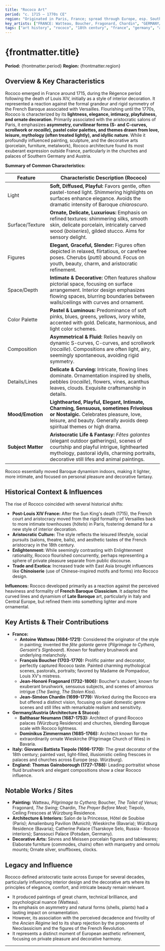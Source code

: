 ```yaml
---
title: "Rococo Art"
period: "c. 1715 – 1770s CE"
region: "Originated in Paris, France; spread through Europe, esp. Southern Germany, Austria, Italy."
key_artists: ["FRANCE: Watteau, Boucher, Fragonard, Chardin", "GERMANY/AUSTRIA: Balthasar Neumann, Dominikus Zimmermann", "ITALY: Tiepolo, Rosalba Carriera"]
tags: ["art history", "rococo", "18th century", "france", "germany", "austria", "painting", "decorative arts", "interior design", "architecture", "aristocracy", "elegance", "lightness", "asymmetry", "watteau", "boucher", "fragonard", "tiepolo"]
---
```


# {frontmatter.title}

**Period:** {frontmatter.period}
**Region:** {frontmatter.region}

## Overview & Key Characteristics

Rococo emerged in France around 1715, during the Régence period following the death of Louis XIV, initially as a style of interior decoration. It represented a reaction against the formal grandeur and rigid symmetry of the French Baroque associated with Versailles. Flourishing until the 1770s, Rococo is characterized by its **lightness, elegance, intimacy, playfulness, and ornate decoration**. Primarily associated with the aristocratic salons of Paris, it emphasizes **asymmetry, curvilinear forms (S- and C-curves, scrollwork or *rocaille*), pastel color palettes, and themes drawn from love, leisure, mythology (often treated lightly), and idyllic nature**. While it profoundly influenced painting, sculpture, and the decorative arts (porcelain, furniture, metalwork), Rococo architecture found its most exuberant expression outside France, particularly in the churches and palaces of Southern Germany and Austria.

**Summary of Common Characteristics:**

| Feature         | Characteristic Description (Rococo)                                                                  |
|-----------------|------------------------------------------------------------------------------------------------------|
| Light           | **Soft, Diffused, Playful:** Favors gentle, often pastel-toned light. Shimmering highlights on surfaces enhance elegance. Avoids the dramatic intensity of Baroque *chiaroscuro*. |
| Surface/Texture | **Ornate, Delicate, Luxurious:** Emphasis on refined textures: shimmering silks, smooth skin, delicate porcelain, intricately carved wood (*boiseries*), gilded stucco. Aims for sensory delight. |
| Figures         | **Elegant, Graceful, Slender:** Figures often depicted in relaxed, flirtatious, or carefree poses. Cherubs (*putti*) abound. Focus on youth, beauty, charm, and aristocratic refinement. |
| Space/Depth     | **Intimate & Decorative:** Often features shallow pictorial space, focusing on surface arrangement. Interior design emphasizes flowing spaces, blurring boundaries between walls/ceilings with curves and ornament. |
| Color Palette   | **Pastel & Luminous:** Predominance of soft pinks, blues, greens, yellows, ivory white, accented with gold. Delicate, harmonious, and light color schemes. |
| Composition     | **Asymmetrical & Fluid:** Relies heavily on dynamic S-curves, C-curves, and scrollwork (*rocaille*). Compositions are often light, airy, seemingly spontaneous, avoiding rigid symmetry. |
| Details/Lines   | **Delicate & Curving:** Intricate, flowing lines dominate. Ornamentation inspired by shells, pebbles (*rocaille*), flowers, vines, acanthus leaves, clouds. Exquisite craftsmanship in details. |
| **Mood/Emotion**| **Lighthearted, Playful, Elegant, Intimate, Charming, Sensuous, sometimes Frivolous or Nostalgic.** Celebrates pleasure, love, leisure, and beauty. Generally avoids deep spiritual themes or high drama. |
| **Subject Matter**| **Aristocratic Life & Fantasy:** *Fêtes galantes* (elegant outdoor gatherings), scenes of courtship and playful intrigue, lighthearted mythology, pastoral idylls, charming portraits, decorative still lifes and animal paintings. |

Rococo essentially moved Baroque dynamism indoors, making it lighter, more intimate, and focused on personal pleasure and decorative fantasy.

## Historical Context & Influences

The rise of Rococo coincided with several historical shifts:
* **Post-Louis XIV France:** After the Sun King's death (1715), the French court and aristocracy moved from the rigid formality of Versailles back to more intimate townhouses (*hôtels*) in Paris, fostering demand for a new style of interior decoration.
* **Aristocratic Culture:** The style reflects the leisured lifestyle, social pursuits (salons, theatre, balls), and aesthetic tastes of the French aristocracy in the 18th century.
* **Enlightenment:** While seemingly contrasting with Enlightenment rationality, Rococo flourished concurrently, perhaps representing a sphere of private pleasure separate from public discourse.
* **Trade and Exotica:** Increased trade with East Asia brought influences like **Chinoiserie** (use of Chinese-inspired motifs and forms) into Rococo design.

**Influences:** Rococo developed primarily as a reaction against the perceived heaviness and formality of **French Baroque Classicism**. It adapted the curved lines and dynamism of **Late Baroque** art, particularly in Italy and Central Europe, but refined them into something lighter and more ornamental.

## Key Artists & Their Contributions

* **France:**
    * **Antoine Watteau (1684-1721):** Considered the originator of the style in painting; invented the *fête galante* genre (*Pilgrimage to Cythera*, *Gersaint's Signboard*). Known for feathery brushwork and underlying melancholy.
    * **François Boucher (1703-1770):** Prolific painter and decorator, perfectly captured Rococo taste. Painted charming mythological scenes, pastorals, portraits; favored by Madame de Pompadour, Louis XV's mistress.
    * **Jean-Honoré Fragonard (1732-1806):** Boucher's student; known for exuberant brushwork, sensuous subjects, and scenes of amorous intrigue (*The Swing*, *The Stolen Kiss*).
    * **Jean-Siméon Chardin (1699-1779):** Worked during the Rococo era but offered a distinct vision, focusing on quiet domestic genre scenes and still lifes with remarkable realism and sensitivity.
* **Germany/Austria (Architecture & Stucco):**
    * **Balthasar Neumann (1687-1753):** Architect of grand Rococo palaces (Würzburg Residence) and churches, blending Baroque scale with Rococo lightness.
    * **Dominikus Zimmermann (1685-1766):** Architect known for the extraordinarily ornate Wieskirche (Pilgrimage Church of Wies) in Bavaria.
* **Italy:** **Giovanni Battista Tiepolo (1696-1770):** The great decorator of the 18th century; painted vast, light-filled, illusionistic ceiling frescoes in palaces and churches across Europe (esp. Würzburg).
* **England:** **Thomas Gainsborough (1727-1788):** Leading portraitist whose fluid brushwork and elegant compositions show a clear Rococo influence.

## Notable Works / Sites

* **Painting:** Watteau, *Pilgrimage to Cythera*; Boucher, *The Toilet of Venus*; Fragonard, *The Swing*; Chardin, *The Prayer Before Meal*; Tiepolo, Ceiling Frescoes at Würzburg Residence.
* **Architecture & Interiors:** Salon de la Princesse, Hôtel de Soubise (Paris); Amalienburg Pavilion (Munich); Wieskirche (Bavaria); Würzburg Residence (Bavaria); Catherine Palace (Tsarskoye Selo, Russia - Rococo interiors); Sanssouci Palace (Potsdam, Germany).
* **Decorative Arts:** Sèvres and Meissen porcelain figures and tablewares; Elaborate furniture (commodes, chairs) often with marquetry and ormolu mounts; Ornate silver, snuffboxes, clocks.

## Legacy and Influence

Rococo defined aristocratic taste across Europe for several decades, particularly influencing interior design and the decorative arts where its principles of elegance, comfort, and intricate beauty remain relevant.
* It produced paintings of great charm, technical brilliance, and psychological nuance (Watteau).
* Its emphasis on asymmetry and natural forms (shells, plants) had a lasting impact on ornamentation.
* However, its association with the perceived decadence and frivolity of the *Ancien Régime* led to its sharp rejection by the proponents of Neoclassicism and the figures of the French Revolution.
* It represents a distinct moment of European aesthetic refinement, focusing on private pleasure and decorative harmony.

---